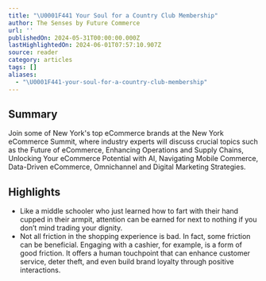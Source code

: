 ```yaml
---
title: "\U0001F441️ Your Soul for a Country Club Membership"
author: The Senses by Future Commerce
url: ''
publishedOn: 2024-05-31T00:00:00.000Z
lastHighlightedOn: 2024-06-01T07:57:10.907Z
source: reader
category: articles
tags: []
aliases:
  - "\U0001F441️-your-soul-for-a-country-club-membership"
---
```

## Summary

Join some of New York's top eCommerce brands at the New York eCommerce Summit, where industry experts will discuss crucial topics such as the Future of eCommerce, Enhancing Operations and Supply Chains, Unlocking Your eCommerce Potential with AI, Navigating Mobile Commerce, Data-Driven eCommerce, Omnichannel and Digital Marketing Strategies.

## Highlights
- Like a middle schooler who just learned how to fart with their hand cupped in their armpit, attention can be earned for next to nothing if you don’t mind trading your dignity.
- Not all friction in the shopping experience is bad. In fact, some friction can be beneficial. Engaging with a cashier, for example, is a form of good friction. It offers a human touchpoint that can enhance customer service, deter theft, and even build brand loyalty through positive interactions.
